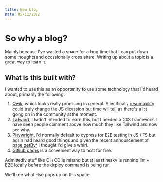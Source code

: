 ```yaml
---
title: New blog
Date: 05/11/2022
---
```



<Post>
  
# So why a blog?

Mainly because I've wanted a space for a long time that I can put down some thoughts
and occasionally cross share. Writing up about a topic is a great way to learn it.

## What is this built with?

I wanted to use this as an opportunity to use some technology that I'd heard about, primarily the following:

1. [Qwik](https://qwik.builder.io/), which looks really promising in general. Specifically [resumability](https://qwik.builder.io/docs/concepts/resumable/) could truly change the JS dicussion but time will tell as there's a lot going on in the community at the moment.
2. [Tailwind](https://tailwindcss.com/), I hadn't intended to learn this, but I needed a CSS framework. I have seen people comment above how much they like Tailwind and now see why.
3. [Playwright](https://playwright.dev/), I'd normally default to cypress for E2E testing in JS / TS but again had heard good things and given the recent announcement of [page.getBy\*](https://github.com/microsoft/playwright/releases/tag/v1.27.0) I thought I'd give a whirl.
4. [Github pages](https://pages.github.com/) is a convenient way to host for free.

Admittedly stuff like CI / CD is missng but at least husky is running lint + E2E locally before the deploy command is being run.

We'll see what else pops up on this space.

</Post>
